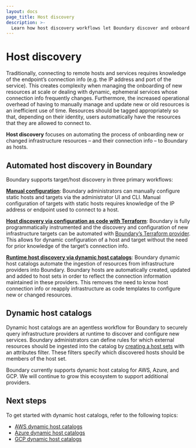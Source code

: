 ```yaml
---
layout: docs
page_title: Host discovery
description: >-
  Learn how host discovery workflows let Boundary discover and onboard new resources. Understand how dynamic host catalogs enable automated host discovery.
---
```


# Host discovery

Traditionally, connecting to remote hosts and services requires knowledge of
the endpoint’s connection info (e.g. the IP address and port of the service).
This creates complexity when managing the onboarding of new resources at scale
or dealing with dynamic, ephemeral services whose connection info frequently changes.
Furthermore, the increased operational overhead of having to manually manage and update
new or old resources is an inefficient use of time.
Resources should be tagged appropriately so that, depending on their identity, users
automatically have the resources that they are allowed to connect to.

**Host discovery** focuses on automating the process of onboarding new or
changed infrastructure resources – and their connection info – to Boundary
as hosts.

## Automated host discovery in Boundary

Boundary supports target/host discovery in three primary workflows:

**[Manual configuration](/boundary/tutorials/oss-administration/oss-manage-targets)**:
Boundary administrators can manually configure static
hosts and targets via the administrator UI and CLI. Manual configuration of
targets with static hosts requires knowledge of the IP address or endpoint used
to connect to a host.

**[Host discovery via configuration as code with Terraform](/boundary/tutorials/oss-getting-started/oss-getting-started-config)**:
Boundary is fully programmatically instrumented and the discovery and configuration of new
infrastructure targets can be automated with
[Boundary’s Terraform provider](https://registry.terraform.io/providers/hashicorp/boundary/latest/docs).
This allows for dynamic configuration of a host and target without the need
for prior knowledge of the target’s connection info.

**[Runtime host discovery via dynamic host catalogs](/boundary/tutorials/host-management/aws-host-catalogs)**:
Boundary dynamic host catalogs automate the ingestion of resources from
infrastructure providers into Boundary. Boundary hosts are automatically
created, updated and added to host sets in order to reflect the connection
information maintained in these providers. This removes the need to know
host connection info or reapply infrastructure as code templates to
configure new or changed resources.

## Dynamic host catalogs
Dynamic host catalogs are an agentless workflow for Boundary to
securely query infrastructure providers at runtime to discover and configure
new services. Boundary administrators can define rules for which
external resources should be ingested into the catalog by
[creating a host sets](/boundary/docs/domain-model/host-sets)
with an attributes filter. These filters specify which discovered hosts
should be members of the host set.

Boundary currently supports dynamic host catalog for AWS, Azure, and GCP.
We will continue to grow this ecosystem to support additional providers.

## Next steps
To get started with dynamic host catalogs, refer to the following topics:

- [AWS dynamic host catalogs](/boundary/docs/hosts/discovery/aws)
- [Azure dynamic host catalogs](/boundary/docs/hosts/discovery/azure)
- [GCP dynamic host catalogs](/boundary/docs/hosts/discovery/gcp)
